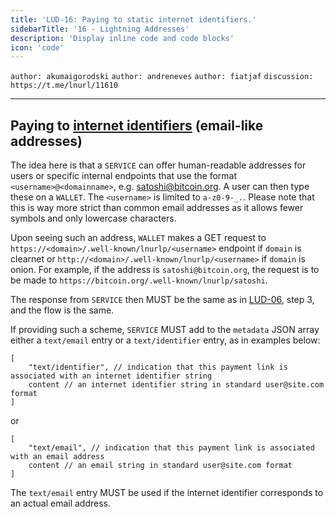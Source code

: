 ```yaml
---
title: 'LUD-16: Paying to static internet identifiers.'
sidebarTitle: '16 - Lightning Addresses'
description: 'Display inline code and code blocks'
icon: 'code'
---
```


`author: akumaigorodski` `author: andreneves` `author: fiatjaf` `discussion: https://t.me/lnurl/11610`

---

## Paying to [internet identifiers](https://datatracker.ietf.org/doc/html/rfc5322#section-3.4.1) (email-like addresses)

The idea here is that a `SERVICE` can offer human-readable addresses for users or specific internal endpoints that use the format `<username>@<domainname>`, e.g. satoshi@bitcoin.org. A user can then type these on a `WALLET`. The `<username>` is limited to `a-z0-9-_.`. Please note that this is way more strict than common email addresses as it allows fewer symbols and only lowercase characters.

Upon seeing such an address, `WALLET` makes a GET request to `https://<domain>/.well-known/lnurlp/<username>` endpoint if `domain` is clearnet or `http://<domain>/.well-known/lnurlp/<username>` if `domain` is onion. For example, if the address is `satoshi@bitcoin.org`, the request is to be made to `https://bitcoin.org/.well-known/lnurlp/satoshi`.

The response from `SERVICE` then MUST be the same as in [LUD-06](06.md), step 3, and the flow is the same.

If providing such a scheme, `SERVICE` MUST add to the `metadata` JSON array either a `text/email` entry or a `text/identifier` entry, as in examples below:

```
[
    "text/identifier", // indication that this payment link is associated with an internet identifier string
    content // an internet identifier string in standard user@site.com format
]
```

or

```
[
    "text/email", // indication that this payment link is associated with an email address
    content // an email string in standard user@site.com format
]
```

The `text/email` entry MUST be used if the internet identifier corresponds to an actual email address.